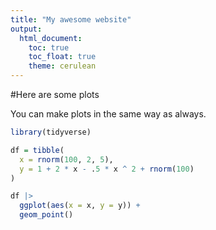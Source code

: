 ```yaml
---
title: "My awesome website"
output: 
  html_document:
    toc: true
    toc_float: true
    theme: cerulean
---
```

#Here are some plots

You can make plots in the same way as always.

```r
library(tidyverse)

df = tibble(
  x = rnorm(100, 2, 5),
  y = 1 + 2 * x - .5 * x ^ 2 + rnorm(100)
)

df |> 
  ggplot(aes(x = x, y = y)) + 
  geom_point()
```




